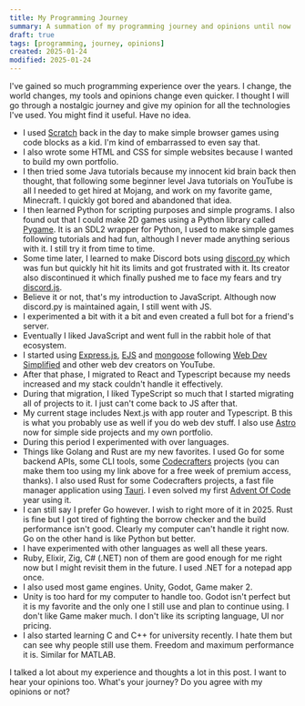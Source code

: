 ```yaml
---
title: My Programming Journey
summary: A summation of my programming journey and opinions until now
draft: true
tags: [programming, journey, opinions]
created: 2025-01-24
modified: 2025-01-24
---
```



I've gained so much programming experience over the years. I change, the world changes, my tools and opinions change even quicker. I thought I will go through a nostalgic journey and give my opinion for all the technologies I've used. You might find it useful. Have no idea.

- I used [Scratch](https://scratch.mit.edu) back in the day to make simple browser games using code blocks as a kid. I'm kind of embarrassed to even say that.
- I also wrote some HTML and CSS for simple websites because I wanted to build my own portfolio.
- I then tried some Java tutorials because my innocent kid brain back then thought, that following some beginner level Java tutorials on YouTube is all I needed to get hired at Mojang, and work on my favorite game, Minecraft. I quickly got bored and abandoned that idea.
- I then learned Python for scripting purposes and simple programs. I also found out that I could make 2D games using a Python library called [Pygame](https://pyga.me). It is an SDL2 wrapper for Python, I used to make simple games following tutorials and had fun, although I never made anything serious with it. I still try it from time to time.
- Some time later, I learned to make Discord bots using [discord.py](https://github.com/Rapptz/discord.py) which was fun but quickly hit hit its limits and got frustrated with it. Its creator also discontinued it which finally pushed me to face my fears and try [discord.js](https://github.com/discordjs/discord.js).
- Believe it or not, that's my introduction to JavaScript. Although now discord.py is maintained again, I still went with JS.
- I experimented a bit with it a bit and even created a full bot for a friend's server.
- Eventually I liked JavaScript and went full in the rabbit hole of that ecosystem.
- I started using [Express.js](https://github.com/expressjs/express), [EJS](https://github.com/mde/ejs) and [mongoose](https://github.com/Automattic/mongoose) following [Web Dev Simplified](https://www.youtube.com/@WebDevSimplified) and other web dev creators on YouTube.
- After that phase, I migrated to React and Typescript because my needs increased and my stack couldn't handle it effectively.
- During that migration, I liked TypeScript so much that I started migrating all of projects to it. I just can't come back to JS after that.
- My current stage includes Next.js with app router and Typescript. B this is what you probably use as well if you do web dev stuff. I also use [Astro](https://astro.build) now for simple side projects and my own portfolio.
- During this period I experimented with over languages.
- Things like Golang and Rust are my new favorites. I used Go for some backend APIs, some CLI tools, some [Codecrafters](https://app.codecrafters.io/r/curious-reindeer-704519) projects (you can make them too using my link above for a free week of premium access, thanks). I also used Rust for some Codecrafters projects, a fast file manager application using [Tauri](https://tauri.app). I even solved my first [Advent Of Code](https://adventofcode.com/) year using it.
- I can still say I prefer Go however. I wish to right more of it in 2025. Rust is fine but I got tired of fighting the borrow checker and the build performance isn't good. Clearly my computer can't handle it right now. Go on the other hand is like Python but better.
- I have experimented with other languages as well all these years.
- Ruby, Elixir, Zig, C# (.NET) non of them are good enough for me right now but I might revisit them in the future. I used .NET for a notepad app once.
- I also used most game engines. Unity, Godot, Game maker 2.
- Unity is too hard for my computer to handle too. Godot isn't perfect but it is my favorite and the only one I still use and plan to continue using. I don't like Game maker much. I don't like its scripting language, UI nor pricing.
- I also started learning C and C++ for university recently. I hate them but can see why people still use them. Freedom and maximum performance it is. Similar for MATLAB.

I talked a lot about my experience and thoughts a lot in this post. I want to hear your opinions too. What's your journey? Do you agree with my opinions or not?